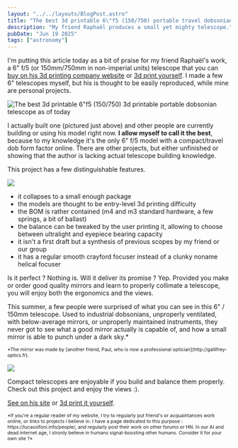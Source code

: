 ```yaml
---
layout: "../../layouts/BlogPost.astro"
title: "The best 3d printable 6\"f5 (150/750) portable travel dobsonian telescope as of today"
description: "My friend Raphaël produces a small yet mighty telescope."
pubDate: "Jun 19 2025"
tags: ["astronomy"]
---
```


I'm putting this article today as a bit of praise for my friend Raphaël's work, a 6" f/5 (or 150mm/750mm in non-imperial units) telescope that you can [buy on his 3d printing company website](https://la3emedim.fr/product/smallest/) or [3d print yourself](https://www.printables.com/model/1325533-smallest-telescope-kit-for-150750). I made a few 6" telescopes myself, but his is thought to be easily reproduced, while mine are personal projects.

![The best 3d printable 6\"f5 (150/750) 3d printable portable dobsonian telescope as of today](/pics/smallest.png)

I actually built one (pictured just above) and other people are currently building or using his model right now. **I allow myself to call it the best**, because to my knowledge it's the only 6" f/5 model with a compact/travel dob form factor online. There are other projects, but either unfinished or showing that the author is lacking actual telescope building knowledge.

This project has a few distinguishable features.

![](https://la3emedim.fr/assets/S150.jpg)

- it collapses to a small enough package
- the models are thought to be entry-level 3d printing difficulty
- the BOM is rather contained (m4 and m3 standard hardware, a few springs, a bit of ballast)
- the balance can be tweaked by the user printing it, allowing to choose between ultralight and eyepiece bearing capacity
- it isn't a first draft but a synthesis of previous scopes by my friend or our group
- it has a regular smooth crayford focuser instead of a clunky noname helical focuser

Is it perfect ? Nothing is. Will it deliver its promise ? Yep. Provided you make or order good quality mirrors and learn to properly collimate a telescope, you will enjoy both the ergonomics and the views.

This summer, a few people were surprised of what you can see in this 6" / 150mm telescope. Used to industrial dobsonians, unproperly ventilated, with below-average mirrors, or unproperly maintained instruments, they never got to see what a good mirror actually is capable of, and how a small mirror is able to punch under a dark sky.*

<p style="font-size: .76em">*The mirror was made by [another friend, Paul, who is now a professional optician](http://gallifrey-optics.fr).</p>

![](https://la3emedim.fr/assets/150%20V2%204.jpg)

Compact telescopes are enjoyable if you build and balance them properly. Check out this project and enjoy the views :).

[See on his site](https://la3emedim.fr/product/smallest/) or [3d print it yourself](https://www.printables.com/model/1325533-smallest-telescope-kit-for-150750).

<p style="font-size: .76em">*If you're a regular reader of my website, I try to regularly put friend's or acquaintances work online, or links to projects I believe in. I have a page dedicated to this purpose : https://lucassifoni.info/people/, and regularly post their work on other forums or HN. In our AI and dead internet age, I stronly believe in humans signal-boosting other humans. Consider it for your own site ?*</p>
